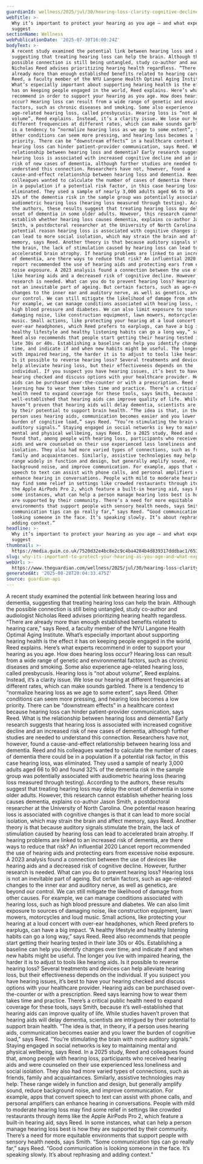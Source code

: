 ```yaml
---
guardianId: wellness/2025/jul/30/hearing-loss-clarity-cognitive-decline-isolation
webTitle: >-
  Why it’s important to protect your hearing as you age – and what experts
  suggest
sectionName: Wellness
webPublicationDate: '2025-07-30T16:00:24Z'
bodyText: >-
  A recent study examined the potential link between hearing loss and dementia,
  suggesting that treating hearing loss can help the brain. Although the
  possible connection is still being untangled, study co-author and audiologist
  Nicholas Reed advises prioritizing hearing health regardless. “There are
  already more than enough established benefits related to hearing care,” says
  Reed, a faculty member of the NYU Langone Health Optimal Aging Institute.
  What’s especially important about supporting hearing health is the effect it
  has on keeping people engaged in the world, Reed explains. Here’s what experts
  recommend in order to support your hearing as you age. How does hearing loss
  occur? Hearing loss can result from a wide range of genetic and environmental
  factors, such as chronic diseases and smoking. Some also experience
  age-related hearing loss, called presbycusis. Hearing loss is “not about
  volume”, Reed explains. Instead, it’s a clarity issue. We lose our hearing at
  different frequencies at different rates, which can make sounds garbled. There
  is a tendency to “normalize hearing loss as we age to some extent”, says Reed.
  Other conditions can seem more pressing, and hearing loss becomes a low
  priority. There can be “downstream effects” in a healthcare context because
  hearing loss can hinder patient-provider communication, says Reed. What is the
  relationship between hearing loss and dementia? Early research suggests that
  hearing loss is associated with increased cognitive decline and an increased
  risk of new cases of dementia, although further studies are needed to
  understand this connection. Researchers have not, however, found a
  cause-and-effect relationship between hearing loss and dementia. Reed and his
  colleagues wanted to calculate the number of cases of dementia there could be
  in a population if a potential risk factor, in this case hearing loss, was
  eliminated. They used a sample of nearly 3,000 adults aged 66 to 90 and found
  32% of the dementia risk in the sample group was potentially associated with
  audiometric hearing loss (hearing loss measured through testing). According to
  the authors, these results suggest that treating hearing loss may delay the
  onset of dementia in some older adults. However, this research cannot
  establish whether hearing loss causes dementia, explains co-author Jason
  Smith, a postdoctoral researcher at the University of North Carolina. One
  potential reason hearing loss is associated with cognitive changes is that it
  can lead to more social isolation, which may strain the brain and affect
  memory, says Reed. Another theory is that because auditory signals stimulate
  the brain, the lack of stimulation caused by hearing loss can lead to
  accelerated brain atrophy. If hearing problems are linked to an increased risk
  of dementia, are there ways to reduce that risk? An influential 2020 Lancet
  report recommended the use of hearing aids and protecting ears from excessive
  noise exposure. A 2023 analysis found a connection between the use of devices
  like hearing aids and a decreased risk of cognitive decline. However, further
  research is needed. What can you do to prevent hearing loss? Hearing loss is
  not an inevitable part of ageing. But certain factors, such as age-related
  changes to the inner ear and auditory nerve, as well as genetics, are beyond
  our control. We can still mitigate the likelihood of damage from other causes.
  For example, we can manage conditions associated with hearing loss, such as
  high blood pressure and diabetes. We can also limit exposure to sources of
  damaging noise, like construction equipment, lawn mowers, motorcycles and loud
  music. Small actions, like protecting your hearing at a loud concert with
  over-ear headphones, which Reed prefers to earplugs, can have a big impact. “A
  healthy lifestyle and healthy listening habits can go a long way,” says Reed.
  Reed also recommends that people start getting their hearing tested in their
  late 30s or 40s. Establishing a baseline can help you identify changes over
  time, and indicate if and when new habits might be useful. The longer you live
  with impaired hearing, the harder it is to adjust to tools like hearing aids.
  Is it possible to reverse hearing loss? Several treatments and devices can
  help alleviate hearing loss, but their effectiveness depends on the
  individual. If you suspect you have hearing issues, it’s best to have your
  hearing checked and discuss options with your healthcare provider. Hearing
  aids can be purchased over-the-counter or with a prescription. Reed says
  learning how to wear them takes time and practice. There’s a critical public
  health need to expand coverage for these tools, says Smith, because it’s
  well-established that hearing aids can improve quality of life. While studies
  haven’t proven that hearing aids will delay dementia, scientists are intrigued
  by their potential to support brain health. “The idea is that, in theory, if a
  person uses hearing aids, communication becomes easier and you lower the
  burden of cognitive load,” says Reed. “You’re stimulating the brain with more
  auditory signals.” Staying engaged in social networks is key to maintaining
  mental and physical wellbeing, says Reed. In a 2025 study, Reed and colleagues
  found that, among people with hearing loss, participants who received hearing
  aids and were counseled on their use experienced less loneliness and social
  isolation. They also had more varied types of connections, such as friends,
  family and acquaintances. Similarly, assistive technologies may help. These
  range widely in function and design, but generally amplify sound, reduce
  background noise, and improve communication. For example, apps that convert
  speech to text can assist with phone calls, and personal amplifiers can
  enhance hearing in conversations. People with mild to moderate hearing loss
  may find some relief in settings like crowded restaurants through items like
  the Apple AirPods Pro 2, which feature a built-in hearing aid, says Reed. In
  some instances, what can help a person manage hearing loss best is how they
  are supported by their community. There’s a need for more equitable
  environments that support people with sensory health needs, says Smith. “Some
  communication tips can go really far,” says Reed. “Good communication is
  looking someone in the face. It’s speaking slowly. It’s about rephrasing and
  adding context.”
headline: >-
  Why it’s important to protect your hearing as you age – and what experts
  suggest
thumbnail: >-
  https://media.guim.co.uk/7520d32e4bc8e2c9c4ba4284b4d839317dddbac1/653_0_5600_4480/500.jpg
slug: why-its-important-to-protect-your-hearing-as-you-age-and-what-experts-suggest
webUrl: >-
  https://www.theguardian.com/wellness/2025/jul/30/hearing-loss-clarity-cognitive-decline-isolation
generatedAt: '2025-08-28T20:04:33.475Z'
source: guardian-api
---
```

A recent study examined the potential link between hearing loss and dementia, suggesting that treating hearing loss can help the brain. Although the possible connection is still being untangled, study co-author and audiologist Nicholas Reed advises prioritizing hearing health regardless. “There are already more than enough established benefits related to hearing care,” says Reed, a faculty member of the NYU Langone Health Optimal Aging Institute. What’s especially important about supporting hearing health is the effect it has on keeping people engaged in the world, Reed explains. Here’s what experts recommend in order to support your hearing as you age. How does hearing loss occur? Hearing loss can result from a wide range of genetic and environmental factors, such as chronic diseases and smoking. Some also experience age-related hearing loss, called presbycusis. Hearing loss is “not about volume”, Reed explains. Instead, it’s a clarity issue. We lose our hearing at different frequencies at different rates, which can make sounds garbled. There is a tendency to “normalize hearing loss as we age to some extent”, says Reed. Other conditions can seem more pressing, and hearing loss becomes a low priority. There can be “downstream effects” in a healthcare context because hearing loss can hinder patient-provider communication, says Reed. What is the relationship between hearing loss and dementia? Early research suggests that hearing loss is associated with increased cognitive decline and an increased risk of new cases of dementia, although further studies are needed to understand this connection. Researchers have not, however, found a cause-and-effect relationship between hearing loss and dementia. Reed and his colleagues wanted to calculate the number of cases of dementia there could be in a population if a potential risk factor, in this case hearing loss, was eliminated. They used a sample of nearly 3,000 adults aged 66 to 90 and found 32% of the dementia risk in the sample group was potentially associated with audiometric hearing loss (hearing loss measured through testing). According to the authors, these results suggest that treating hearing loss may delay the onset of dementia in some older adults. However, this research cannot establish whether hearing loss causes dementia, explains co-author Jason Smith, a postdoctoral researcher at the University of North Carolina. One potential reason hearing loss is associated with cognitive changes is that it can lead to more social isolation, which may strain the brain and affect memory, says Reed. Another theory is that because auditory signals stimulate the brain, the lack of stimulation caused by hearing loss can lead to accelerated brain atrophy. If hearing problems are linked to an increased risk of dementia, are there ways to reduce that risk? An influential 2020 Lancet report recommended the use of hearing aids and protecting ears from excessive noise exposure. A 2023 analysis found a connection between the use of devices like hearing aids and a decreased risk of cognitive decline. However, further research is needed. What can you do to prevent hearing loss? Hearing loss is not an inevitable part of ageing. But certain factors, such as age-related changes to the inner ear and auditory nerve, as well as genetics, are beyond our control. We can still mitigate the likelihood of damage from other causes. For example, we can manage conditions associated with hearing loss, such as high blood pressure and diabetes. We can also limit exposure to sources of damaging noise, like construction equipment, lawn mowers, motorcycles and loud music. Small actions, like protecting your hearing at a loud concert with over-ear headphones, which Reed prefers to earplugs, can have a big impact. “A healthy lifestyle and healthy listening habits can go a long way,” says Reed. Reed also recommends that people start getting their hearing tested in their late 30s or 40s. Establishing a baseline can help you identify changes over time, and indicate if and when new habits might be useful. The longer you live with impaired hearing, the harder it is to adjust to tools like hearing aids. Is it possible to reverse hearing loss? Several treatments and devices can help alleviate hearing loss, but their effectiveness depends on the individual. If you suspect you have hearing issues, it’s best to have your hearing checked and discuss options with your healthcare provider. Hearing aids can be purchased over-the-counter or with a prescription. Reed says learning how to wear them takes time and practice. There’s a critical public health need to expand coverage for these tools, says Smith, because it’s well-established that hearing aids can improve quality of life. While studies haven’t proven that hearing aids will delay dementia, scientists are intrigued by their potential to support brain health. “The idea is that, in theory, if a person uses hearing aids, communication becomes easier and you lower the burden of cognitive load,” says Reed. “You’re stimulating the brain with more auditory signals.” Staying engaged in social networks is key to maintaining mental and physical wellbeing, says Reed. In a 2025 study, Reed and colleagues found that, among people with hearing loss, participants who received hearing aids and were counseled on their use experienced less loneliness and social isolation. They also had more varied types of connections, such as friends, family and acquaintances. Similarly, assistive technologies may help. These range widely in function and design, but generally amplify sound, reduce background noise, and improve communication. For example, apps that convert speech to text can assist with phone calls, and personal amplifiers can enhance hearing in conversations. People with mild to moderate hearing loss may find some relief in settings like crowded restaurants through items like the Apple AirPods Pro 2, which feature a built-in hearing aid, says Reed. In some instances, what can help a person manage hearing loss best is how they are supported by their community. There’s a need for more equitable environments that support people with sensory health needs, says Smith. “Some communication tips can go really far,” says Reed. “Good communication is looking someone in the face. It’s speaking slowly. It’s about rephrasing and adding context.”
